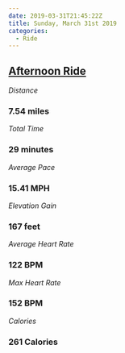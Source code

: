 ```yaml
---
date: 2019-03-31T21:45:22Z
title: Sunday, March 31st 2019
categories:
  - Ride
---
```

## [Afternoon Ride](https://www.strava.com/activities/2256403738)

_Distance_

### 7.54 miles

_Total Time_

### 29 minutes

_Average Pace_

### 15.41 MPH

_Elevation Gain_

### 167 feet

_Average Heart Rate_

### 122 BPM

_Max Heart Rate_

### 152 BPM

_Calories_

### 261 Calories